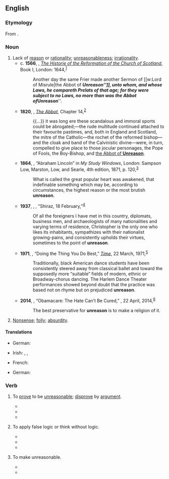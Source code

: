 ==English==

===Etymology===
From {{prefix|un|reason|lang=en}}.

===Noun===
{{en-noun|-|s}}

# Lack of [[reason]] or [[rationality]]; [[unreasonableness]]; [[irrationality]].
#* c. '''1566''', {{w|John Knox}}, ''[[w:The History of the Reformation in Scotland|The Historie of the Reformation of the Church of Scotland]]'', Book I, London: 1644,<sup>[https://archive.org/details/historieofreform00knox]</sup>
#*: Another day the same Frier made another Sermon of [[w:Lord of Misrule|the Abbot of '''''Unreason''''']], unto whom, and whose Laws, he compareth Prelats of that age; for they were subject to no Laws, no more than was the Abbot of '''''Unreason'''''.
#* '''1820''', {{w|Walter Scott}}, ''[[w:The Abbot (novel)|The Abbot]]'', Chapter 14,<sup>[http://www.gutenberg.org/files/6407/6407-h/6407-h.htm]</sup>
#*: {{...}} it was long ere these scandalous and immoral sports could be abrogated;—the rude multitude continued attached to their favourite pastimes, and, both in England and Scotland, the mitre of the Catholic—the rochet of the reformed bishop—and the cloak and band of the Calvinistic divine—were, in turn, compelled to give place to those jocular personages, the Pope of Fools, the Boy-Bishop, and [[w:Lord of Misrule|the Abbot of '''Unreason''']].
#* '''1864''', {{w|James Russell Lowell}}, “Abraham Lincoln” in ''My Study Windows'', London: Sampson Low, Marston, Low, and Searle, 4th edition, 1871, p. 120,<sup>[https://catalog.hathitrust.org/Record/011557451]</sup>
#*: What is called the great popular heart was awakened, that indefinable something which may be, according to circumstances, the highest reason or the most brutish '''unreason'''.
#* '''1937''', {{w|Robert Byron}}, {{w|The Road to Oxiana}}, “Shiraz, 18 February,”<sup>[http://www.gutenberg.net.au/ebooks14/1403301h.html]</sup>
#*: Of all the foreigners I have met in this country, diplomats, business men, and archaeologists of many nationalities and varying terms of residence, Christopher is the only one who likes its inhabitants, sympathizes with their nationalist growing-pains, and consistently upholds their virtues, sometimes to the point of '''unreason'''.
#* '''1971''', {{w|John T. Elson}}, “Doing the Thing You Do Best,” ''[[w:Time (magazine)|Time]]'', 22 March, 1971,<sup>[http://www.time.com/time/magazine/article/0,9171,904931,00.html]</sup>
#*: Traditionally, black American dance students have been consistently steered away from classical ballet and toward the supposedly more “suitable” fields of modern, ethnic or Broadway-chorus dancing. The Harlem Dance Theater performances showed beyond doubt that the practice was based not on rhyme but on prejudiced '''unreason'''.
#* '''2014''', {{w|Garry Wills}}, “Obamacare: The Hate Can’t Be Cured,” ''{{w|New York Review of Books}}'', 22 April, 2014,<sup>[http://www.nybooks.com/daily/2014/04/22/obamacare-hate-cant-be-cured/]</sup>
#*: The best preservative for '''unreason''' is to make a religion of it.
# [[nonsense|Nonsense]]; [[folly]]; [[absurdity]].

====Translations====
{{trans-top|lack of reason}}
* German: {{t+|de|Unvernunft|f}}
{{trans-mid}}
* Irish: {{t|ga|aingiall|f}}, {{t|ga|éigiall|f}}, {{t|ga|míréasún|m}}
{{trans-bottom}}

{{trans-top|nonsense, folly}}
* French: {{t+|fr|déraison|f}}
{{trans-mid}}
* German: {{t+|de|Torheit|f}}
{{trans-bottom}}

===Verb===
{{en-verb}}

# {{lb|en|transitive|rare}} To [[prove]] to be [[unreasonable]]; [[disprove]] by [[argument]]. 
#* {{quote-book|year=1796 |title=The History and Adventures of the Renowned Don Quixote |author=Miguel de Cervantes Saavedra  (Tobias George Smollett: translator) |page= |ISBN= |passage=The reason of the unreasonable usage my reason has met with, so '''unreasons''' my reason, that I have reason to complain of your beauty :" and how did he enjoy the following flower of composition ! "  }}
#* {{quote-book|year=2013|title=Visual Culture: Images and Interpretations  |author=Norman Bryson, ‎Michael Ann Holly, ‎& Keith Moxey  |page= 191|ISBN=0819574236 |passage=The elenchus enables him to overturn the formerly secure reasoning of his interlocutors about the subjects they discourse on so confidently—until the Socratic elenchus gradually '''unreasons''' them (see especially Meno, 80A—B). }}
#* {{quote-book|year=2017|title=DAD: Hundreds of Awesome Quotes about the Guy Who Does It All |author=Adams Media  |page= |ISBN=1507202997 |passage=Being a father can “'''unreason'''” your worldview, or at least make it very flexible, and that can create all sorts of fun and insights. }}
# {{lb|en|rare}} To apply false logic or think without logic.
#* {{quote-book|year=1889|title=The Homoeopathic World - Volume 24  |author= |page=251 |ISBN= |passage=After some trouble I have got the Programme, and now send it on to you ; I beg you to transcribe the first ten pages, in which he reasons, or rather '''unreasons''', about homeopathy, and then send the Programme back to me, as I do not know how to procure another copy. }}
#* {{quote-book|year=1985|title=TQ 20: Twenty Years of the Best Contemporary Writing and Graphics from TriQuarterly Magazine  |author=Reginald Gibbons & ‎Susan Hahn  |page=89 |ISBN= |passage=In other, happier times, the mind could '''unreason''' freely, as if it belonged to no age, emancipated as it was... }}
#* {{quote-book|year=2005|title=Continental Philosophy: A Contemporary Introduction  |author=Andrew Cutrofello  |page=88 |ISBN=0415242088 |passage=Just as Heidegger's reflections on the imagination led him to think "The nothing nothings," so Foucault's reflections on madness led him, in effect, to think "Unreason '''unreasons'''." }}
# {{lb|en|rare}} To make unreasonable.
#* {{quote-book|year=1646|title=Deliverance-obstruction |author=Thomas Case  |page=12 |ISBN= |passage=Unbelief '''unreasons''' a man: so the Apostle joyns them, when he prays to be delivered from unreasonable men; for all men have not faith. }}
#* {{quote-book|year=2010|title=Shade+shadows: And Suddenly, Silently, They Simply Disappeared |author=Tim Roux -   |page= |ISBN=1452855803 |passage=My pathetic collapse provoked them. My unreasonableness '''unreasoned''' them. }}